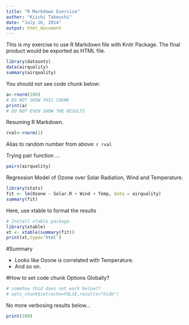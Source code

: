 ```yaml
---
title: "R Markdown Exercise"
author: "Kiichi Takeuchi"
date: "July 16, 2014"
output: html_document
---
```


This is my exercise to use R Markdown file with Knitr Package. 
The final product would be exported as HTML file.

```r
library(datasets)
data(airquality)
summary(airquality)
```

You should not see code chunk below:
```r
a<-rnorm(100)
# DO NOT SHOW THIS CHUNK
print(a)
# DO NOT EVEN SHOW THE RESULTS
```
Resuming R Markdown.


```r
rval<-rnorm(1)
```

Alias to random number from above: `r rval`

Trying pair function ...

```r
pairs(airquality)
```

Regression Model of Ozone over Solar Radiation, Wind and Temperature.

```r
library(stats)
fit <- lm(Ozone ~ Solar.R + Wind + Temp, data = airquality)
summary(fit)
```

Here, use xtable to format the results

```r
# Install xtable package
library(xtable)
xt <- xtable(summary(fit))
print(xt,type='html')
```

#Summary

* Looks like Ozone is correlated with Temperature.
* And so on.

#How to set code chunk Options Globally?

```r
# somehow thid does not work below??
# opts_chunk$set(echo=FALSE,results="hide")
```

No more verbosing results below...
```r
print(100)
```








